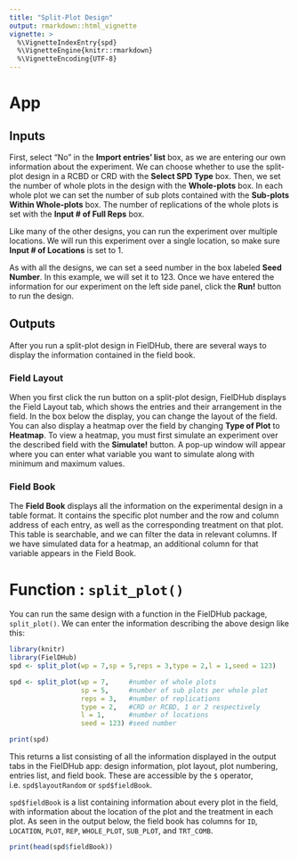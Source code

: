 ```yaml
---
title: "Split-Plot Design"
output: rmarkdown::html_vignette
vignette: >
  %\VignetteIndexEntry{spd}
  %\VignetteEngine{knitr::rmarkdown}
  %\VignetteEncoding{UTF-8}
---
```


# App

## Inputs
First, select "No" in the **Import entries' list** box, as we are entering our own information about the experiment. We can choose whether to use the split-plot design in a RCBD or CRD with the **Select SPD Type** box.
Then, we set the number of whole plots in the design with the **Whole-plots** box. In each whole plot we can set the number of sub plots contained with the **Sub-plots Within Whole-plots** box. The number of replications of the whole plots is set with the **Input # of Full Reps** box. 

Like many of the other designs, you can run the experiment over multiple locations. We will run this experiment over a single location, so make sure **Input # of Locations** is set to 1.

As with all the designs, we can set a seed number in the box labeled **Seed Number**. In this example, we will set it to 123. 
Once we have entered the information for our experiment on the left side panel, click the **Run!** button to run the design. 

## Outputs
After you run a split-plot design in FielDHub, there are several ways to display the information contained in the field book. 

### Field Layout
When you first click the run button on a split-plot design, FielDHub displays the Field Layout tab, which shows the entries and their arrangement in the field. In the box below the display, you can change the layout of the field. 
You can also display a heatmap over the field by changing **Type of Plot** to **Heatmap**. To view a heatmap, you must first simulate an experiment over the described field with the **Simulate!** button. A pop-up window will appear where you can enter what variable you want to simulate along with minimum and maximum values. 

### Field Book
The **Field Book** displays all the information on the experimental design in a table format. It contains the specific plot number and the row and column address of each entry, as well as the corresponding treatment on that plot. This table is searchable, and we can filter the data in relevant columns. If we have simulated data for a heatmap, an additional column for that variable appears in the Field Book. 

# Function : `split_plot()`

You can run the same design with a function in the FielDHub package, `split_plot()`. We can enter the information describing the above design like this:
```r
library(knitr)
library(FielDHub)
spd <- split_plot(wp = 7,sp = 5,reps = 3,type = 2,l = 1,seed = 123)

```
```r
spd <- split_plot(wp = 7,     #number of whole plots
                  sp = 5,     #number of sub plots per whole plot
                  reps = 3,   #number of replications
                  type = 2,   #CRD or RCBD, 1 or 2 respectively
                  l = 1,      #number of locations
                  seed = 123) #seed number
```
```r
print(spd)
```
This returns a list consisting of all the information displayed in the output tabs in the FielDHub app: design information, plot layout, plot numbering, entries list, and field book. These are accessible by the `$` operator, i.e. `spd$layoutRandom` or `spd$fieldBook`. 

`spd$fieldBook` is a list containing information about every plot in the field, with information about the location of the plot and the treatment in each plot. As seen in the output below, the field book has columns for `ID`, `LOCATION`, `PLOT`, `REP`, `WHOLE_PLOT`, `SUB_PLOT`, and `TRT_COMB`.
```r
print(head(spd$fieldBook))
```